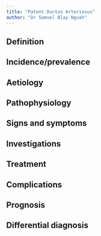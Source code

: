 ```yaml
---
title: "Patent Ductus Arteriosus"
author: "Dr Samuel Blay Nguah"
---
```


## Definition

## Incidence/prevalence

## Aetiology

## Pathophysiology

## Signs and symptoms

## Investigations

## Treatment

## Complications

## Prognosis

## Differential diagnosis
